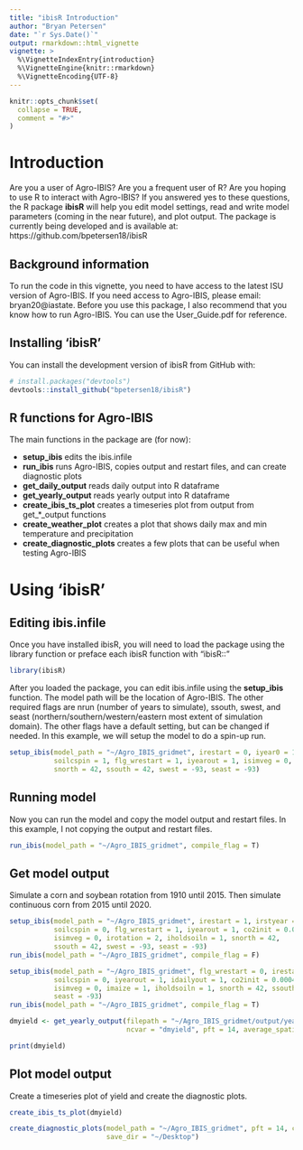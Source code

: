 ```yaml
---
title: "ibisR Introduction"
author: "Bryan Petersen"
date: "`r Sys.Date()`"
output: rmarkdown::html_vignette
vignette: >
  %\VignetteIndexEntry{introduction}
  %\VignetteEngine{knitr::rmarkdown}
  %\VignetteEncoding{UTF-8}
---
```


```r
knitr::opts_chunk$set(
  collapse = TRUE,
  comment = "#>"
)
```

# Introduction

Are you a user of Agro-IBIS? Are you a frequent user of R? Are you hoping to use R to interact with Agro-IBIS? If you answered yes to these questions, the R package **ibisR** will help you edit model settings, read and write model parameters (coming in the near future), and plot output. The package is currently being developed and is available at: https://github.com/bpetersen18/ibisR

## Background information

To run the code in this vignette, you need to have access to the latest ISU version of Agro-IBIS. If you need access to Agro-IBIS, please email: bryan20@iastate. Before you use this package, I also recommend that you know how to run Agro-IBIS. You can use the User_Guide.pdf for reference.

## Installing 'ibisR'
You can install the development version of ibisR from GitHub with:

```r
# install.packages("devtools")
devtools::install_github("bpetersen18/ibisR")
```

## R functions for Agro-IBIS

The main functions in the package are (for now):

* **setup_ibis** edits the ibis.infile
* **run_ibis** runs Agro-IBIS, copies output and restart files, and can create diagnostic plots
* **get_daily_output** reads daily output into R dataframe
* **get_yearly_output** reads yearly output into R dataframe
* **create_ibis_ts_plot** creates a timeseries plot from output from get_*_output functions
* **create_weather_plot** creates a plot that shows daily max and min temperature and precipitation
* **create_diagnostic_plots** creates a few plots that can be useful when testing Agro-IBIS

# Using 'ibisR'

## Editing ibis.infile
Once you have installed ibisR, you will need to load the package using the library function or preface each ibisR function with "ibisR::"

```r
library(ibisR)
```

After you loaded the package, you can edit ibis.infile using the **setup_ibis** function. The model path will be the location of Agro-IBIS. The other required flags are nrun (number of years to simulate), ssouth, swest, and seast (northern/southern/western/eastern most extent of simulation domain). The other flags have a default setting, but can be changed if needed. In this example, we will setup the model to do a spin-up run.

```r
setup_ibis(model_path = "~/Agro_IBIS_gridmet", irestart = 0, iyear0 = 1750, nrun = 160,
           soilcspin = 1, flg_wrestart = 1, iyearout = 1, isimveg = 0, co2init = 0.000200,
           snorth = 42, ssouth = 42, swest = -93, seast = -93)
```

## Running model

Now you can run the model and copy the model output and restart files. In this example, I not copying the output and restart files. 

```r
run_ibis(model_path = "~/Agro_IBIS_gridmet", compile_flag = T)
```

## Get model output

Simulate a corn and soybean rotation from 1910 until 2015. Then simulate continuous corn from 2015 until 2020.
```r
setup_ibis(model_path = "~/Agro_IBIS_gridmet", irestart = 1, irstyear = 1910, nrun = 105,
           soilcspin = 0, flg_wrestart = 1, iyearout = 1, co2init = 0.000300,
           isimveg = 0, irotation = 2, iholdsoiln = 1, snorth = 42, 
           ssouth = 42, swest = -93, seast = -93)
run_ibis(model_path = "~/Agro_IBIS_gridmet", compile_flag = F)

setup_ibis(model_path = "~/Agro_IBIS_gridmet", flg_wrestart = 0, irestart = 1, irstyear = 2015,
           soilcspin = 0, iyearout = 1, idailyout = 1, co2init = 0.000400, nrun = 5,
           isimveg = 0, imaize = 1, iholdsoiln = 1, snorth = 42, ssouth = 42, swest = -93,
           seast = -93)
run_ibis(model_path = "~/Agro_IBIS_gridmet", compile_flag = T)

dmyield <- get_yearly_output(filepath = "~/Agro_IBIS_gridmet/output/yearly/crops.nc",
                             ncvar = "dmyield", pft = 14, average_spatial = T)

print(dmyield)
```

## Plot model output

Create a timeseries plot of yield and create the diagnostic plots.

```r
create_ibis_ts_plot(dmyield)

create_diagnostic_plots(model_path = "~/Agro_IBIS_gridmet", pft = 14, create_interactive = T,
                        save_dir = "~/Desktop")
```

